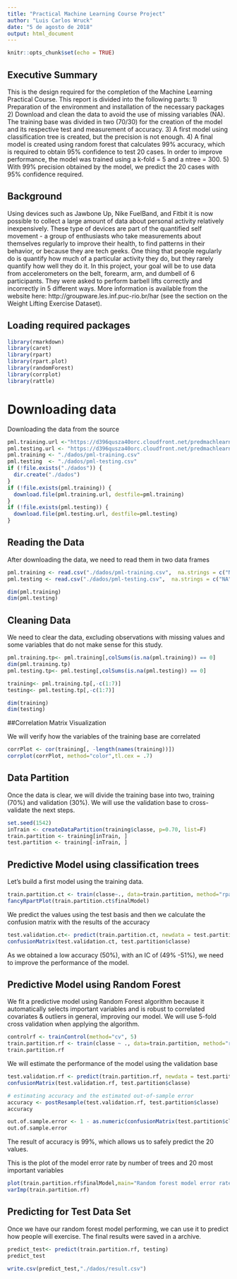 ---
title: "Practical Machine Learning Course Project"
author: "Luis Carlos Wruck"
date: "5 de agosto de 2018"
output: html_document
---

```{r setup, include=FALSE}
knitr::opts_chunk$set(echo = TRUE)
```

## Executive Summary

This is the design required for the completion of the Machine Learning Practical Course. This report is divided into the following parts:
1) Preparation of the environment and installation of the necessary packages
2) Download and clean the data to avoid the use of missing variables (NA). The training base was divided in two (70/30) for the creation of the model and its respective test and measurement of accuracy.
3) A first model using classification tree is created, but the precision is not enough.
4) A final model is created using random forest that calculates 99% accuracy, which is required to obtain 95% confidence to test 20 cases. In order to improve performance, the model was trained using a k-fold = 5 and a ntree = 300.
5) With 99% precision obtained by the model, we predict the 20 cases with 95% confidence required.

## Background

Using devices such as Jawbone Up, Nike FuelBand, and Fitbit it is now possible to collect a large amount of data about personal activity relatively inexpensively. These type of devices are part of the quantified self movement - a group of enthusiasts who take measurements about themselves regularly to improve their health, to find patterns in their behavior, or because they are tech geeks. One thing that people regularly do is quantify how much of a particular activity they do, but they rarely quantify how well they do it. In this project, your goal will be to use data from accelerometers on the belt, forearm, arm, and dumbell of 6 participants. They were asked to perform barbell lifts correctly and incorrectly in 5 different ways. More information is available from the website here: http://groupware.les.inf.puc-rio.br/har (see the section on the Weight Lifting Exercise Dataset).

## Loading required packages
```{r}
library(rmarkdown)
library(caret)
library(rpart)
library(rpart.plot)
library(randomForest)
library(corrplot)
library(rattle)
```


# Downloading data

Downloading the data from the source

```{r}
pml.training.url <-"https://d396qusza40orc.cloudfront.net/predmachlearn/pml-training.csv"
pml.testing.url <- "https://d396qusza40orc.cloudfront.net/predmachlearn/pml-testing.csv"
pml.training <- "./dados/pml-training.csv"
pml.testing  <- "./dados/pml-testing.csv"
if (!file.exists("./dados")) {
  dir.create("./dados")
}
if (!file.exists(pml.training)) {
  download.file(pml.training.url, destfile=pml.training)
}
if (!file.exists(pml.testing)) {
  download.file(pml.testing.url, destfile=pml.testing)
}
```

## Reading the Data

After downloading the data, we need to read them in two data frames

```{r}
pml.training <- read.csv("./dados/pml-training.csv",  na.strings = c("NA", "#DIV/0!", ""), header = TRUE)
pml.testing <- read.csv("./dados/pml-testing.csv",  na.strings = c("NA", "#DIV/0!", ""), header = TRUE)

dim(pml.training)
dim(pml.testing)
```

## Cleaning Data

We need to clear the data, excluding observations with missing values and some variables that do not make sense for this study.

```{r}
pml.training.tp<- pml.training[,colSums(is.na(pml.training)) == 0]
dim(pml.training.tp)
pml.testing.tp<- pml.testing[,colSums(is.na(pml.testing)) == 0]

training<- pml.training.tp[,-c(1:7)]
testing<- pml.testing.tp[,-c(1:7)]

dim(training)
dim(testing)
```

##Correlation Matrix Visualization

We will verify how the variables of the training base are correlated

```{r}
corrPlot <- cor(training[, -length(names(training))])
corrplot(corrPlot, method="color",tl.cex = .7)
```

## Data Partition

Once the data is clear, we will divide the training base into two, training (70%) and validation (30%). We will use the validation base to cross-validate the next steps.

```{r}
set.seed(1542)
inTrain <- createDataPartition(training$classe, p=0.70, list=F)
train.partition <- training[inTrain, ]
test.partition <- training[-inTrain, ]
```

## Predictive Model using classification trees

Let's build a first model using the training data.

```{r}
train.partition.ct <- train(classe~., data=train.partition, method="rpart")
fancyRpartPlot(train.partition.ct$finalModel)
```

We predict the values using the test basis and then we calculate the confusion matrix with the results of the accuracy

```{r}
test.validation.ct<- predict(train.partition.ct, newdata = test.partition)
confusionMatrix(test.validation.ct, test.partition$classe)
```

As we obtained a low accuracy (50%), with an IC of (49% -51%), we need to improve the performance of the model.

## Predictive Model using Random Forest

We fit a predictive model using Random Forest algorithm because it automatically selects important variables and is robust to correlated covariates & outliers in general, improving our model. We will use 5-fold cross validation when applying the algorithm.

```{r}
controlrf <- trainControl(method="cv", 5)
train.partition.rf <- train(classe ~ ., data=train.partition, method="rf", trControl=controlrf, ntree=300)
train.partition.rf
```

We will estimate the performance of the model using the validation base

```{r}
test.validation.rf <- predict(train.partition.rf, newdata = test.partition)
confusionMatrix(test.validation.rf, test.partition$classe)

# estimating accuracy and the estimated out-of-sample error
accuracy <- postResample(test.validation.rf, test.partition$classe)
accuracy

out.of.sample.error <- 1 - as.numeric(confusionMatrix(test.partition$classe, test.validation.rf)$overall[1])
out.of.sample.error
```
The result of accuracy is 99%, which allows us to safely predict the 20 values.

This is the plot of the model error rate by number of trees and 20 most important variables

```{r}
plot(train.partition.rf$finalModel,main="Random forest model error rate by number of trees")
varImp(train.partition.rf)
```

## Predicting for Test Data Set

Once we have our random forest model performing, we can use it to predict how people will exercise. The final results were saved in a archive.

```{r}
predict_test<- predict(train.partition.rf, testing)
predict_test

write.csv(predict_test,"./dados/result.csv")
```